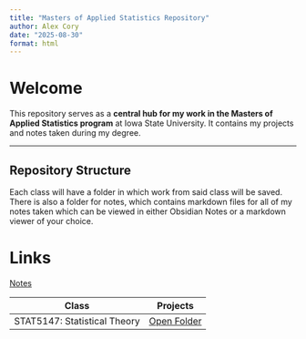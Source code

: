 ```yaml
---
title: "Masters of Applied Statistics Repository"
author: Alex Cory
date: "2025-08-30"
format: html
---
```


# Welcome

This repository serves as a **central hub for my work in the Masters of Applied Statistics program** at Iowa State University. It contains my projects and notes taken during my degree.

---

## Repository Structure

Each class will have a folder in which work from said class will be saved. There is also a folder for notes, which contains markdown files for all of my notes taken which can be viewed in either Obsidian Notes or a markdown viewer of your choice.

# Links


[Notes](notes/){.btn .btn-primary}

| Class | Projects |
|-------|----------|
| STAT5147: Statistical Theory | [Open Folder](STAT5147) |
  